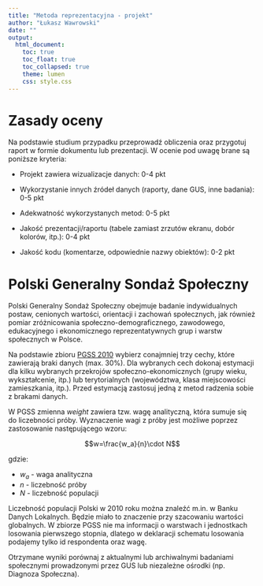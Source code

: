 ```yaml
---
title: "Metoda reprezentacyjna - projekt"
author: "Łukasz Wawrowski"
date: ""
output: 
  html_document:
    toc: true
    toc_float: true
    toc_collapsed: true
    theme: lumen
    css: style.css
---
```


# Zasady oceny

Na podstawie studium przypadku przeprowadź obliczenia oraz przygotuj raport w formie dokumentu lub prezentacji. W ocenie pod uwagę brane są poniższe kryteria: 

- Projekt zawiera wizualizacje danych: 0-4 pkt

- Wykorzystanie innych źródeł danych (raporty, dane GUS, inne badania): 0-5 pkt

- Adekwatność wykorzystanych metod: 0-5 pkt

- Jakość prezentacji/raportu (tabele zamiast zrzutów ekranu, dobór kolorów, itp.): 0-4 pkt

- Jakość kodu (komentarze, odpowiednie nazwy obiektów): 0-2 pkt 

# Polski Generalny Sondaż Społeczny

Polski Generalny Sondaż Społeczny obejmuje badanie indywidualnych postaw, cenionych wartości, orientacji i zachowań społecznych, jak również pomiar zróżnicowania społeczno-demograficznego, zawodowego, edukacyjnego i ekonomicznego reprezentatywnych grup i warstw społecznych w Polsce.

Na podstawie zbioru [PGSS 2010](data/pgss2010.RData) wybierz conajmniej trzy cechy, które zawierają braki danych (max. 30%). Dla wybranych cech dokonaj estymacji dla kilku wybranych przekrojów społeczno-ekonomicznych (grupy wieku, wykształcenie, itp.) lub terytorialnych (województwa, klasa miejscowości zamieszkania, itp.). Przed estymacją zastosuj jedną z metod radzenia sobie z brakami danych.

W PGSS zmienna _weight_ zawiera tzw. wagę analityczną, która sumuje się do liczebności próby. Wyznaczenie wagi z próby jest możliwe poprzez zastosowanie następującego wzoru:

$$w=\frac{w_a}{n}\cdot N$$

gdzie:

- $w_a$ - waga analityczna
- $n$ - liczebność próby
- $N$ - liczebność populacji

Liczebność populacji Polski w 2010 roku można znaleźć m.in. w Banku Danych Lokalnych. Będzie miało to znaczenie przy szacowaniu wartości globalnych. W zbiorze PGSS nie ma informacji o warstwach i jednostkach losowania pierwszego stopnia, dlatego w deklaracji schematu losowania podajemy tylko id respondenta oraz wagę. 

Otrzymane wyniki porównaj z aktualnymi lub archiwalnymi badaniami społecznymi prowadzonymi przez GUS lub niezależne ośrodki (np. Diagnoza Społeczna).
